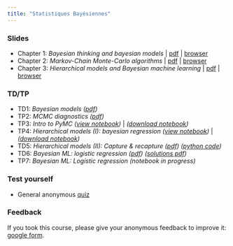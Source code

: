 ```yaml
---
title: "Statistiques Bayésiennes"
---
```


### Slides

- Chapter 1: *Bayesian thinking and bayesian models* | [pdf](media/teaching/SB/SB-ch1.pdf) | [browser](media/teaching/SB/SB-ch1/index.html)
- Chapter 2: *Markov-Chain Monte-Carlo algorithms* | [pdf](media/teaching/SB/SB-ch2.pdf) | [browser](media/teaching/SB/SB-ch2/index.html)
- Chapter 3: *Hierarchical models and Bayesian machine learning* | [pdf](media/teaching/SB/SB-ch3.pdf) | [browser](media/teaching/SB/SB-ch3/index.html)

### TD/TP

- TD1: _Bayesian models ([pdf](media/teaching/SB/td1_modele_bayesien.pdf))_
- TP2: _MCMC diagnostics ([pdf](media/teaching/SB/td2_mcmc_diagnostics.pdf))_
- TP3: _Intro to PyMC ([view notebook](media/teaching/SB/td3_intro_pymc.ipynb))_ | _([download notebook](https://hichamjanati.github.io/_site/media/teaching/SB/td3_intro_pymc.ipynb))_
- TP4: _Hierarchical models (I): bayesian regression ([view notebook](media/teaching/SB/td4_hierarchical_model.ipynb))_ | _([download notebook](https://hichamjanati.github.io/_site/media/teaching/SB/td4_hierarchical_model.ipynb))_
- TD5: _Hierarchical models (II): Capture & recapture ([pdf](media/teaching/SB/td5_capture.pdf))_ _([python code](media/teaching/SB/capture_recapture_v1.py))_
- TD6: _Bayesian ML: logistic regression ([pdf](media/teaching/SB/td6.pdf)) ([solutions pdf](media/teaching/SB/td6_solutions.pdf))_
- TP7: _Bayesian ML: Logistic regression (notebook in progress)_

### Test yourself

- General anonymous [quiz](https://forms.gle/etP9JVKy1jV72tLe7)

### Feedback

If you took this course, please give your anonymous feedback to improve it: [google form](https://forms.gle/HZuVCYRAnJFRk1316). 
